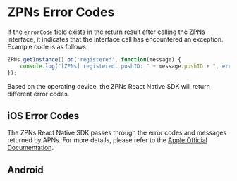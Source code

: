 


# ZPNs Error Codes

If the `errorCode` field exists in the return result after calling the ZPNs interface, it indicates that the interface call has encountered an exception. Example code is as follows:

```js
ZPNs.getInstance().on('registered', function(message) {
    console.log("[ZPNs] registered. pushID: " + message.pushID + ", error: " + message.errorCode)
});
```

Based on the operating device, the ZPNs React Native SDK will return different error codes.

## iOS Error Codes

The ZPNs React Native SDK passes through the error codes and messages returned by APNs. For more details, please refer to the [Apple Official Documentation](https://developer.apple.com/documentation/watchkit/wkapplicationdelegate/3946536-didfailtoregisterforremotenotifi?language=objc).

## Android


<Content />

